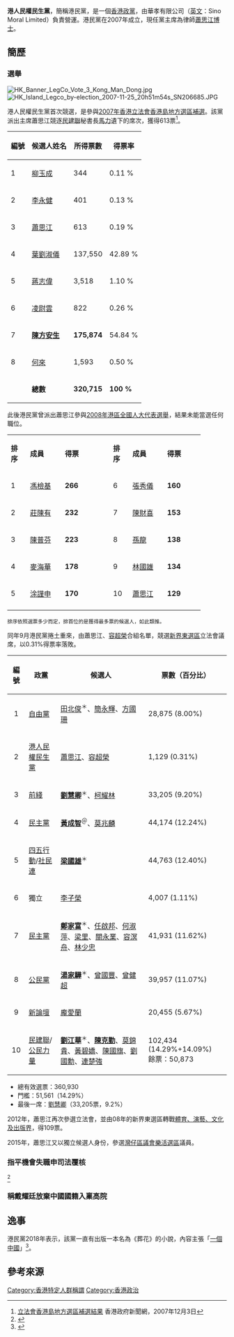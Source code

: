 {{香港政黨表
|中文名稱=港人民權民生黨
|英文名稱=
|黨徽文件名 = 
|色彩編碼=#000000
|組織形式=有限公司
|註冊編號=1556336
|主席=[[蕭思江|蕭思江]]
|頭銜1=
|姓名1=
|頭銜2=
|姓名2=
|創立=2007年
|總部=
|黨員人數=不詳
|象徵顏色=不詳
|政黨口號=
|立法會議席={{Infobox political party/seats|0|70|hex=#000000|per=1}}
|區議會議席={{Infobox political party/seats|0|479|hex=#000000|per=1}}
|選舉委員會選委數目={{Infobox political party/seats|0|1500|hex=#000000|per=1}}
|全國人大代表數目={{Infobox political party/seats|0|36|hex=#000000|per=1}}
|全國政協委員數目=<!--{{Infobox political party/seats|0|18|hex=#000000|per=1}}-->
|政治派系= [[商界_(香港政治派別)|商界 (香港政治派別)]]
|意識形態= [[重商主義|重商主義]]<br />[[大一統|大一統]]<br />[[中國民族主義|中國民族主義]]<br />[[一個中國|一個中國]]
|政治立場= [[右翼|右翼]]
|網站= {{url|www.kongmandong.com}}
}}

'''港人民權民生黨'''，簡稱港民黨，是一個[[香港政黨|香港政黨]]，由華孝有限公司（[[英文|英文]]：Sino Moral Limited）負責營運{{efn|公司成立日期：2011年01月26日，此前或由港人民權民生黨有限公司營運}}。港民黨在2007年成立，現任黨主席為律師[[蕭思江|蕭思江]][[博士|博士]]。

==簡歷==
===選舉===
[[File:HK_Banner_LegCo_Vote_3_Kong_Man_Dong.jpg|right]]
[[File:HK_Island_Legco_by-election_2007-11-25_20h51m54s_SN206685.JPG|right]]

港人民權民生黨首次競選，是參與[[2007年香港立法會香港島地方選區補選|2007年香港立法會香港島地方選區補選]]。該黨派出主席蕭思江競逐[[民主建港協進聯盟|民建聯]]秘書長[[馬力_(1952年)|馬力]]遺下的席次，獲得613票<ref>[http://www.info.gov.hk/gia/general/200712/03/P200712030023.htm 立法會香港島地方選區補選結果] {{Wayback|url=http://www.info.gov.hk/gia/general/200712/03/P200712030023.htm |date=20200918145729 }} 香港政府新聞網，2007年12月3日</ref>。

{|class="wikitable"
|-
!編號!!候選人姓名!!所得票數!!得票率
|-
| 1 || [[柳玉成|柳玉成]] || 344 || 0.11 %
|-
| 2 || [[李永健|李永健]] || 401 || 0.13 %
|-
| 3 || [[蕭思江|蕭思江]] || 613 || 0.19 %
|-
| 4 || [[葉劉淑儀|葉劉淑儀]] || 137,550 || 42.89 %
|-
| 5 || [[蔣志偉|蔣志偉]] || 3,518 || 1.10 %
|-
| 6 || [[凌尉雲|凌尉雲]] || 822 || 0.26 %
|-
| 7 || '''[[陳方安生|陳方安生]]'''  || '''175,874''' || 54.84 %
|-
| 8 || [[何來|何來]] || 1,593 || 0.50 %
|-
| || '''總數''' || '''320,715''' || '''100 %'''
|}

此後港民黨曾派出蕭思江參與[[2008年港區全國人大代表選舉|2008年港區全國人大代表選舉]]，結果未能當選任何職位。
{| class="wikitable" width="50%" style="text-align:center"
|- style="background:grey; color:white" align=center
| width="2%" | '''排序''' 
| width="18%" | '''成員''' 
| width="5%" | '''得票''' 
| width="2%" | '''排序''' 
| width="18%" | '''成員''' 
| width="5%" | '''得票''' 
|-
| 1 || [[馮檢基|馮檢基]] || '''266''' || 6 || [[張秀儀|張秀儀]] || '''160'''
|-
| 2 || [[莊陳有|莊陳有]] || '''232''' || 7 || [[陳財喜|陳財喜]] || '''153'''
|-
| 3 || [[陳普芬|陳普芬]] || '''223''' || 8 || [[孫龍|孫龍]] || '''138'''
|-
| 4 || [[麥海華|麥海華]] || '''178''' || 9 || [[林國雄|林國雄]] || '''134'''
|-
| 5 || [[涂謹申|涂謹申]] || '''170''' || 10 || [[蕭思江|蕭思江]] || '''129'''
|-
|}
<small>排序依照選票多少而定，排首位的是獲得最多票的候選人，如此類推。</small>

同年9月港民黨捲土重來，由蕭思江、[[容超榮|容超榮]]合組名單，競選[[新界東選區|新界東選區]]立法會議席，以0.31%得票率落敗。

{| class="wikitable sortable"
! 編號 !! 政黨 !! 候選人 !! 票數（百分比）
|-
|align="center"|1||[[自由黨_(香港)|自由黨]]||[[田北俊|田北俊]]<sup>＊</sup>、[[簡永輝|簡永輝]]、[[方國珊|方國珊]]|| {{0|0}}28,875 (8.00%)
|-
|align="center"|2||[[港人民權民生黨|港人民權民生黨]]||[[蕭思江|蕭思江]]、[[容超榮|容超榮]]|| {{0|00}}1,129 (0.31%)
|-
|align="center"|3||[[前綫_(1996年)|前綫]]||'''[[劉慧卿|劉慧卿]]'''<sup>＊</sup>、[[柯耀林|柯耀林]]|| {{0|0}}33,205 (9.20%)
|-
|align="center"|4||[[民主黨_(香港)|民主黨]] ||'''[[黃成智|黃成智]]'''<sup>＠</sup>、[[莫兆麟|莫兆麟]]|| {{0|0}}44,174 (12.24%)
|-
|align="center"|5||[[四五行動|四五行動]]/[[社民連|社民連]]||'''[[梁國雄|梁國雄]]'''<sup>＊</sup>|| {{0|0}}44,763 (12.40%)
|-
|align="center"|6||獨立||[[李子榮|李子榮]]|| {{0|00}}4,007 (1.11%)
|-
|align="center"|7||[[民主黨_(香港)|民主黨]]|| '''[[鄭家富|鄭家富]]'''<sup>＊</sup>、[[任啟邦|任啟邦]]、[[何淑萍_(香港)|何淑萍]]、[[梁里|梁里]]、[[關永業|關永業]]、[[容溟舟|容溟舟]]、[[林少忠|林少忠]]|| {{0|0}}41,931 (11.62%)
|-
|align="center"|8||[[公民黨_(香港)|公民黨]]|| '''[[湯家驊|湯家驊]]'''<sup>＊</sup>、[[曾國豐|曾國豐]]、[[曾健超|曾健超]]|| {{0|0}}39,957 (11.07%)
|-
|align="center"|9||[[新世紀論壇|新論壇]]||[[龐愛蘭|龐愛蘭]]|| {{0|0}}20,455 (5.67%)
|-
|align="center"|10||[[民建聯|民建聯]]/[[公民力量_(香港)|公民力量]]|| '''[[劉江華|劉江華]]'''<sup>＊</sup>、'''[[陳克勤|陳克勤]]'''、[[莫錦貴|莫錦貴]]、[[黃碧嬌|黃碧嬌]]、[[陳國旗|陳國旗]]、[[劉國勳|劉國勳]]、[[連楚強|連楚強]]|| 102,434 (14.29%+14.09%)<br>餘票：50,873
|}

*總有效選票：360,930
*門檻：51,561（14.29%）
*最後一席：[[劉慧卿|劉慧卿]]（33,205票，9.2%）

2012年，蕭思江再次參選立法會，並由08年的新界東選區轉戰[[體育、演藝、文化及出版界|體育、演藝、文化及出版界]]，得109票。

{{Election box begin | title=[[2012年香港立法會選舉|2012年香港立法會選舉]]體育、演藝、文化及出版界功能界別}}
{{Election box candidate
  |party      = 港人民權民生黨
  |number     = V1
  |candidate  = [[蕭思江|蕭思江]]
  |votes      = 109
  |percentage = 6.44
  |change     = 
}}
{{Election box candidate with party link
  |party      = 新論壇
  |number     = V2
  |candidate  = [[馬逢國|馬逢國]]
  |votes      = '''1,160'''
  |percentage = '''65.37'''
  |change     = 
  |elected    = yes
}}
{{Election box candidate with party link
  |party      = 獨立
  |number     = V3
  |candidate  = [[周俊輝|周俊輝]]
  |votes      = 477
  |percentage = 28.19
  |change     = 
}}
{{Election box majority
   |votes      = 683
   |percentage = 37.18
   |change     = 
}}
{{Election box total valid
   |votes      = 1,746
   |percentage = 100.00
   |change     = 
}}
{{Election box rejected
   |votes      = 61
   |percentage =
   |change     = 
}}
{{Election box turnout
  |votes      = 1,807
  |percentage = 75.45
  |change     = 
}}
{{Election box Registered electors
  |reg. electors = 2,395
}}
{{Election box end}}

2015年，蕭思江又以獨立候選人身份，參選[[灣仔區議會|灣仔區議會]][[樂活_(選區)|樂活選區]]議員。

{{Election box begin |名稱=[[2015年香港區議會選舉結果#灣仔區|2015年灣仔區議會樂活選區]]}}
{{Election box candidate with party link
  |政黨    = 社民連
  |編號    = 1
  |候選人  = [[麥國風|麥國風]]
  |票數    = 939
  |百分比  = 38.64
  |增減    = 1.61
}}
{{Election box candidate with party link
  |政黨    = 無黨籍
  |編號    = 2
  |候選人  = [[蕭思江|蕭思江]]
  |票數    = 141
  |百分比  = 5.80
  |增減    =
}}
{{Election box candidate with party link
  |政黨    = 創建力量
  |編號    = 3
  |候選人  = [[謝偉俊|謝偉俊]]
  |票數    = '''1,350'''
  |百分比  = '''55.56'''
  |增減    =
  |當選    = yes
}}
{{Election box majority
  |票數    = 411
  |百分比  = 16.91
  |增減    =
}}
{{Election box end}}

===指平機會失職申司法覆核===
<ref>{{Cite web |url=https://news.mingpao.com/ins/%E6%B8%AF%E8%81%9E/article/20170601/s00001/1496308545747/%E6%8C%87%E5%B9%B3%E6%A9%9F%E6%9C%83%E4%B8%8D%E8%B7%9F%E9%80%B2%E6%A2%81%E6%B8%B8%E5%AE%A3%E8%AA%93%E6%B6%89%E7%A8%AE%E6%97%8F%E6%AD%A7%E8%A6%96%E5%A4%B1%E8%81%B7-%E8%8F%AF%E5%AD%9D%E6%9C%89%E9%99%90%E5%85%AC%E5%8F%B8%E7%94%B3%E5%8F%B8%E6%B3%95%E8%A6%86%E6%A0%B8 |title=指平機會不跟進梁游宣誓涉種族歧視失職　華孝有限公司申司法覆核 (17:28) - 20170601 - 港聞 - 即時新聞 - 明報新聞網 |access-date=2022-01-10 |archive-date=2020-08-19 |archive-url=https://web.archive.org/web/20200819161523/https://news.mingpao.com/ins/%e6%b8%af%e8%81%9e/article/20170601/s00001/1496308545747/%e6%8c%87%e5%b9%b3%e6%a9%9f%e6%9c%83%e4%b8%8d%e8%b7%9f%e9%80%b2%e6%a2%81%e6%b8%b8%e5%ae%a3%e8%aa%93%e6%b6%89%e7%a8%ae%e6%97%8f%e6%ad%a7%e8%a6%96%e5%a4%b1%e8%81%b7-%e8%8f%af%e5%ad%9d%e6%9c%89%e9%99%90%e5%85%ac%e5%8f%b8%e7%94%b3%e5%8f%b8%e6%b3%95%e8%a6%86%e6%a0%b8 |dead-url=no }}</ref>

===稱戴耀廷放棄中國國籍入稟高院===

==逸事==
港民黨2018年表示，該黨一直有出版一本名為《葬花》的小說，內容主張「[[一個中國|一個中國]]」<ref>{{Cite web |url=https://www.hk01.com/%E7%A4%BE%E6%9C%83%E6%96%B0%E8%81%9E/174687/%E6%8C%87%E6%88%B4%E8%80%80%E5%BB%B7%E4%BD%9C%E6%B8%AF%E7%8D%A8%E8%A8%80%E8%AB%96-%E8%95%AD%E6%80%9D%E6%B1%9F%E6%B1%82%E6%94%B6%E5%9B%9E%E6%88%B4%E7%89%B9%E5%8D%80%E8%AD%B7%E7%85%A7-%E9%A0%86%E6%8F%90%E8%A9%B2%E9%BB%A8%E5%87%BA%E7%89%88%E5%B0%8F%E8%AA%AA |title=指戴耀廷作港獨言論　蕭思江求收回戴特區護照　順提該黨出版小說｜香港01｜社會新聞 |access-date=2022-01-10 |archive-date=2020-07-27 |archive-url=https://web.archive.org/web/20200727053308/https://www.hk01.com/%E7%A4%BE%E6%9C%83%E6%96%B0%E8%81%9E/174687/%E6%8C%87%E6%88%B4%E8%80%80%E5%BB%B7%E4%BD%9C%E6%B8%AF%E7%8D%A8%E8%A8%80%E8%AB%96-%E8%95%AD%E6%80%9D%E6%B1%9F%E6%B1%82%E6%94%B6%E5%9B%9E%E6%88%B4%E7%89%B9%E5%8D%80%E8%AD%B7%E7%85%A7-%E9%A0%86%E6%8F%90%E8%A9%B2%E9%BB%A8%E5%87%BA%E7%89%88%E5%B0%8F%E8%AA%AA |dead-url=no }}</ref>。

==參考來源==
{{notelist}}
{{Reflist}}

{{香港政黨}}

[[Category:香港特定人群稱謂|Category:香港特定人群稱謂]]
[[Category:香港政治|Category:香港政治]]